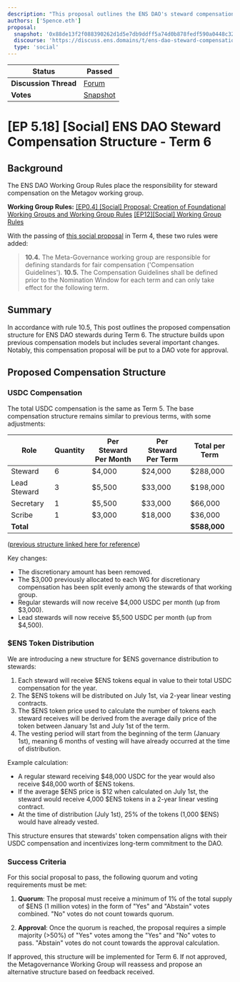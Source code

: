 ```yaml
---
description: "This proposal outlines the ENS DAO's steward compensation structure for Term 6, detailing monthly USDC payments for various roles, a new $ENS token distribution tied to annual USDC compensation, and terms for DAO approval."
authors: ['5pence.eth']
proposal:
  snapshot: '0x88de13f2f088390262d1d5e7db9ddff5a74d0b878fedf590a0448c32692078ba'
  discourse: 'https://discuss.ens.domains/t/ens-dao-steward-compensation-structure-term-6/19739'
  type: 'social'
---
```


| **Status**            | Passed                                                                                                                   |
| --------------------- | ------------------------------------------------------------------------------------------------------------------------ |
| **Discussion Thread** | [Forum](https://discuss.ens.domains/t/ens-dao-steward-compensation-structure-term-6/19739)                               |
| **Votes**             | [Snapshot](https://snapshot.box/#/s:ens.eth/proposal/0x88de13f2f088390262d1d5e7db9ddff5a74d0b878fedf590a0448c32692078ba) |

# [EP 5.18] [Social] ENS DAO Steward Compensation Structure - Term 6

## Background

The ENS DAO Working Group Rules place the responsibility for steward compensation on the Metagov working group.

**Working Group Rules:**
[[EP0.4] [Social] Proposal: Creation of Foundational Working Groups and Working Group Rules](https://docs.ens.domains/v/governance/governance-proposals/term-0/ep4-social-proposal-creation-of-foundational-working-groups-and-working-group-rules)
[[EP12][Social] Working Group Rules ](https://discuss.ens.domains/t/ep12-social-working-group-rules/12953)

With the passing of [this social proposal](https://snapshot.org/#/ens.eth/proposal/0x26a5c8dec547837495707e70446d1e7cd874a91f75753c602998f6e70083a266) in Term 4, these two rules were added:

> **10.4.** The Meta-Governance working group are responsible for defining standards for fair compensation ('Compensation Guidelines').
> **10.5.** The Compensation Guidelines shall be defined prior to the Nomination Window for each term and can only take effect for the following term.

## Summary

In accordance with rule 10.5, This post outlines the proposed compensation structure for ENS DAO stewards during Term 6. The structure builds upon previous compensation models but includes several important changes. Notably, this compensation proposal will be put to a DAO vote for approval.

## Proposed Compensation Structure

### USDC Compensation

The total USDC compensation is the same as Term 5. The base compensation structure remains similar to previous terms, with some adjustments:

| Role         | Quantity | Per Steward Per Month | Per Steward Per Term | Total per Term |
| ------------ | -------- | --------------------- | -------------------- | -------------- |
| Steward      | 6        | $4,000                | $24,000              | $288,000       |
| Lead Steward | 3        | $5,500                | $33,000              | $198,000       |
| Secretary    | 1        | $5,500                | $33,000              | $66,000        |
| Scribe       | 1        | $3,000                | $18,000              | $36,000        |
| **Total**    |          |                       |                      | **$588,000**   |

([previous structure linked here for reference](https://discuss.ens.domains/t/ens-dao-steward-compensation/18063))

Key changes:

- The discretionary amount has been removed.
- The $3,000 previously allocated to each WG for discretionary compensation has been split evenly among the stewards of that working group.
- Regular stewards will now receive $4,000 USDC per month (up from $3,000).
- Lead stewards will now receive $5,500 USDC per month (up from $4,500).

### $ENS Token Distribution

We are introducing a new structure for $ENS governance distribution to stewards:

1. Each steward will receive $ENS tokens equal in value to their total USDC compensation for the year.
2. The $ENS tokens will be distributed on July 1st, via 2-year linear vesting contracts.
3. The $ENS token price used to calculate the number of tokens each steward receives will be derived from the average daily price of the token between January 1st and July 1st of the term.
4. The vesting period will start from the beginning of the term (January 1st), meaning 6 months of vesting will have already occurred at the time of distribution.

Example calculation:

- A regular steward receiving $48,000 USDC for the year would also receive $48,000 worth of $ENS tokens.
- If the average $ENS price is $12 when calculated on July 1st, the steward would receive 4,000 $ENS tokens in a 2-year linear vesting contract.
- At the time of distribution (July 1st), 25% of the tokens (1,000 $ENS) would have already vested.

This structure ensures that stewards' token compensation aligns with their USDC compensation and incentivizes long-term commitment to the DAO.

### Success Criteria

For this social proposal to pass, the following quorum and voting requirements must be met:

1. **Quorum**: The proposal must receive a minimum of 1% of the total supply of $ENS (1 million votes) in the form of "Yes" and "Abstain" votes combined. "No" votes do not count towards quorum.

2. **Approval**: Once the quorum is reached, the proposal requires a simple majority (>50%) of "Yes" votes among the "Yes" and "No" votes to pass. "Abstain" votes do not count towards the approval calculation.

If approved, this structure will be implemented for Term 6. If not approved, the Metagovernance Working Group will reassess and propose an alternative structure based on feedback received.
